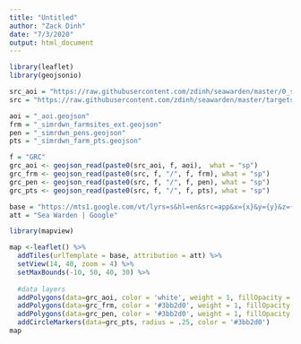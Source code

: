 ```yaml
---
title: "Untitled"
author: "Zack Dinh"
date: "7/3/2020"
output: html_document
---
```


```r
library(leaflet)
library(geojsonio)
```

```r
src_aoi = "https://raw.githubusercontent.com/zdinh/seawarden/master/0_search_areas/3_aoi/"
src = "https://raw.githubusercontent.com/zdinh/seawarden/master/targets_2_simrdwn/"

aoi = "_aoi.geojson"
frm = "_simrdwn_farmsites_ext.geojson"
pen = "_simrdwn_pens.geojson"
pts = "_simrdwn_farm_pts.geojson"

f = "GRC"
grc_aoi <- geojson_read(paste0(src_aoi, f, aoi),  what = "sp")
grc_frm <- geojson_read(paste0(src, f, "/", f, frm), what = "sp")
grc_pen <- geojson_read(paste0(src, f, "/", f, pen), what = "sp")
grc_pts <- geojson_read(paste0(src, f, "/", f, pts), what = "sp")

base = "https://mts1.google.com/vt/lyrs=s&hl=en&src=app&x={x}&y={y}&z={z}&s=G"
att = "Sea Warden | Google"
```

```r
library(mapview)

map <-leaflet() %>%
  addTiles(urlTemplate = base, attribution = att) %>%
  setView(14, 40, zoom = 4) %>%
  setMaxBounds(-10, 50, 40, 30) %>%
  
  #data layers
  addPolygons(data=grc_aoi, color = 'white', weight = 1, fillOpacity = 0, popup = popupTable(grc_aoi)) %>%
  addPolygons(data=grc_frm, color = '#3bb2d0', weight = 1, fillOpacity = 0, popup = popupTable(grc_frm)) %>%
  addPolygons(data=grc_pen, color = '#3bb2d0', weight = 1, fillOpacity = 0, popup = popupTable(grc_pen)) %>%
  addCircleMarkers(data=grc_pts, radius = .25, color = '#3bb2d0') 
map
```
